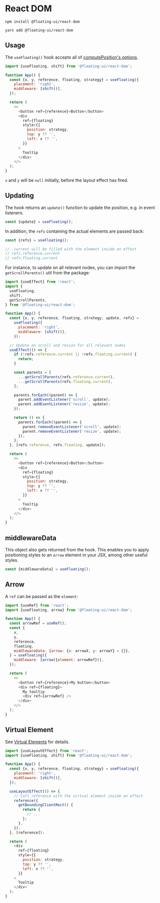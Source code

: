 
# React DOM

```shell
npm install @floating-ui/react-dom
```

```shell
yarn add @floating-ui/react-dom
```

## Usage

The `useFloating()` hook accepts all of
[computePosition's options](/docs/computePosition#options).

```js
import {useFloating, shift} from '@floating-ui/react-dom';

function App() {
  const {x, y, reference, floating, strategy} = useFloating({
    placement: 'right',
    middleware: [shift()],
  });

  return (
    <>
      <button ref={reference}>Button</button>
      <div
        ref={floating}
        style={{
          position: strategy,
          top: y ?? '',
          left: x ?? '',
        }}
      >
        Tooltip
      </div>
    </>
  );
}
```

`x` and `y` will be `null` initially, before the layout effect
has fired.

## Updating

The hook returns an `update()` function to update the position,
e.g. in event listeners.

```js
const {update} = useFloating();
```

In addition, the `refs` containing the actual elements are passed
back:

```js
const {refs} = useFloating();

// .current will be filled with the element inside an effect
// refs.reference.current
// refs.floating.current
```

For instance, to update on all relevant nodes, you can import the
`getScrollParents()` util from the package:

```js {5,9,15-37}
import {useEffect} from 'react';
import {
  useFloating,
  shift,
  getScrollParents,
} from '@floating-ui/react-dom';

function App() {
  const {x, y, reference, floating, strategy, update, refs} =
    useFloating({
      placement: 'right',
      middleware: [shift()],
    });

  // Update on scroll and resize for all relevant nodes
  useEffect(() => {
    if (!refs.reference.current || !refs.floating.current) {
      return;
    }

    const parents = [
      ...getScrollParents(refs.reference.current),
      ...getScrollParents(refs.floating.current),
    ];

    parents.forEach((parent) => {
      parent.addEventListener('scroll', update);
      parent.addEventListener('resize', update);
    });

    return () => {
      parents.forEach((parent) => {
        parent.removeEventListener('scroll', update);
        parent.removeEventListener('resize', update);
      });
    };
  }, [refs.reference, refs.floating, update]);

  return (
    <>
      <button ref={reference}>Button</button>
      <div
        ref={floating}
        style={{
          position: strategy,
          top: y ?? '',
          left: x ?? '',
        }}
      >
        Tooltip
      </div>
    </>
  );
}
```

## middlewareData

This object also gets returned from the hook. This enables you to
apply positioning styles to an `arrow` element in your JSX, among
other useful styles.

```js
const {middlewareData} = useFloating();
```

## Arrow

A `ref` can be passed as the `element`:

```js {5,11,13,21}
import {useRef} from 'react';
import {useFloating, arrow} from '@floating-ui/react-dom';

function App() {
  const arrowRef = useRef();
  const {
    x,
    y,
    reference,
    floating,
    middlewareData: {arrow: {x: arrowX, y: arrowY} = {}},
  } = useFloating({
    middleware: [arrow({element: arrowRef})],
  });

  return (
    <>
      <button ref={reference}>My button</button>
      <div ref={floating}>
        My tooltip
        <div ref={arrowRef} />
      </div>
    </>
  );
}
```

## Virtual Element

See [Virtual Elements](/docs/virtual-elements) for details.

```js
import {useLayoutEffect} from 'react';
import {useFloating, shift} from '@floating-ui/react-dom';

function App() {
  const {x, y, reference, floating, strategy} = useFloating({
    placement: 'right',
    middleware: [shift()],
  });

  useLayoutEffect(() => {
    // Call reference with the virtual element inside an effect
    reference({
      getBoundingClientRect() {
        return {
          // ...
        };
      },
    });
  }, [reference]);

  return (
    <div
      ref={floating}
      style={{
        position: strategy,
        top: y ?? '',
        left: x ?? '',
      }}
    >
      Tooltip
    </div>
  );
}
```
